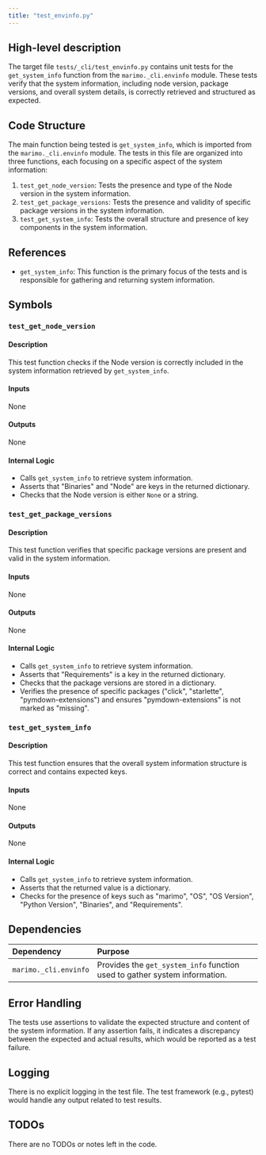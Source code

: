 ```yaml
---
title: "test_envinfo.py"
---
```


## High-level description

The target file `tests/_cli/test_envinfo.py` contains unit tests for the `get_system_info` function from the `marimo._cli.envinfo` module. These tests verify that the system information, including node version, package versions, and overall system details, is correctly retrieved and structured as expected.

## Code Structure

The main function being tested is `get_system_info`, which is imported from the `marimo._cli.envinfo` module. The tests in this file are organized into three functions, each focusing on a specific aspect of the system information:

1. `test_get_node_version`: Tests the presence and type of the Node version in the system information.
2. `test_get_package_versions`: Tests the presence and validity of specific package versions in the system information.
3. `test_get_system_info`: Tests the overall structure and presence of key components in the system information.

## References

- `get_system_info`: This function is the primary focus of the tests and is responsible for gathering and returning system information.

## Symbols

### `test_get_node_version`
#### Description
This test function checks if the Node version is correctly included in the system information retrieved by `get_system_info`.

#### Inputs
None

#### Outputs
None

#### Internal Logic
- Calls `get_system_info` to retrieve system information.
- Asserts that "Binaries" and "Node" are keys in the returned dictionary.
- Checks that the Node version is either `None` or a string.

### `test_get_package_versions`
#### Description
This test function verifies that specific package versions are present and valid in the system information.

#### Inputs
None

#### Outputs
None

#### Internal Logic
- Calls `get_system_info` to retrieve system information.
- Asserts that "Requirements" is a key in the returned dictionary.
- Checks that the package versions are stored in a dictionary.
- Verifies the presence of specific packages ("click", "starlette", "pymdown-extensions") and ensures "pymdown-extensions" is not marked as "missing".

### `test_get_system_info`
#### Description
This test function ensures that the overall system information structure is correct and contains expected keys.

#### Inputs
None

#### Outputs
None

#### Internal Logic
- Calls `get_system_info` to retrieve system information.
- Asserts that the returned value is a dictionary.
- Checks for the presence of keys such as "marimo", "OS", "OS Version", "Python Version", "Binaries", and "Requirements".

## Dependencies

| Dependency | Purpose |
|:-----------|:--------|
| `marimo._cli.envinfo` | Provides the `get_system_info` function used to gather system information. |

## Error Handling

The tests use assertions to validate the expected structure and content of the system information. If any assertion fails, it indicates a discrepancy between the expected and actual results, which would be reported as a test failure.

## Logging

There is no explicit logging in the test file. The test framework (e.g., pytest) would handle any output related to test results.

## TODOs

There are no TODOs or notes left in the code.